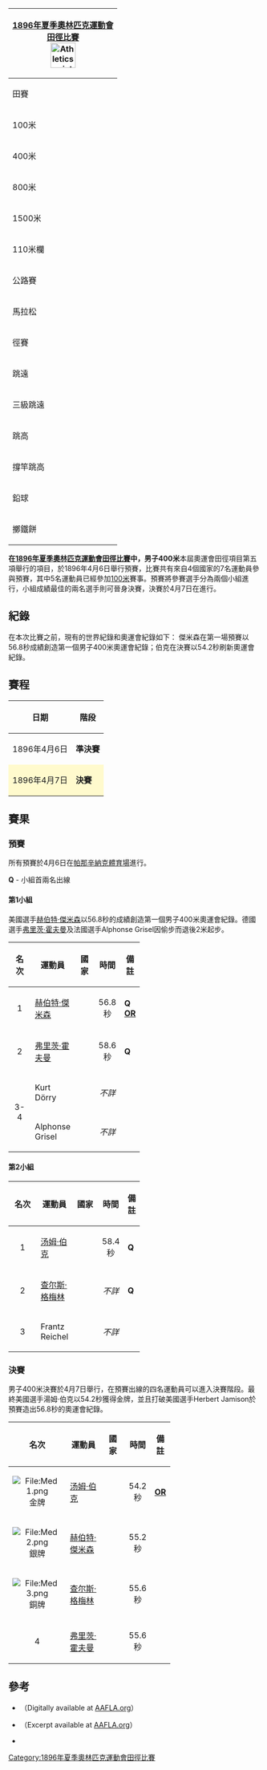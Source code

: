{{Infobox Olympic event
|event = 男子400米
|games = 1896年夏季
|image = File:Thomas Burke 1918.jpg
|caption = 
|venue = [[帕那辛納克體育場|帕那辛納克體育場]]
|dates = 4月6日 (準決賽) <br>4月7日 (決賽)
|competitors = 7
|nations = 4
| win_value   = 54.2 
|longnames = yes
|gold = [[汤姆·伯克|汤姆·伯克]]
|goldNOC = USA
|silver = [[赫伯特·傑米森|赫伯特·傑米森]]
|silverNOC = USA
|bronze = [[查尔斯·格梅林|查尔斯·格梅林]]
|bronzeNOC = GBR
|prev=
|next=[[1900年夏季奧林匹克運動會田徑比賽－男子400米|1900]]
}}

{| class="infobox" style="padding:0.3em; margin-left:15px; border:1px solid #B8C7D9; font-size:90%; line-height:1.5em"
|- style="background:#cedff2; text-align:center;"
!colspan=3|[[1896年夏季奧林匹克運動會|1896年夏季奧林匹克運動會]]<br />[[1896年夏季奧林匹克運動會田徑比賽|田徑比賽]]<br />[[File:Athletics_pictogram.svg|50px]]
|- style="background:#deeaf6; text-align:center;"
!colspan=3|田賽
|-
|100米
| 
|[[1896年夏季奥林匹克运动会田径比赛－男子100米|男子]]
|-
|400米
| 
|男子
|-
|800米
| 
|[[1896年夏季奥林匹克运动会田径比赛－男子800米|男子]]
|-
|1500米
| 
|[[1896年夏季奥林匹克运动会田径比赛－男子1500米|男子]]
|-
|110米欄
| 
|[[1896年夏季奥林匹克运动会田径比赛－男子110米欄|男子]]
|- style="background:#deeaf6; text-align:center;"
!colspan=3|公路賽
|-
|馬拉松
| 
|[[1896年夏季奥林匹克运动会田径比赛－男子馬拉松|男子]]
|- style="background:#deeaf6; text-align:center;"
!colspan=3|徑賽
|-
|跳遠
| 
|[[1896年夏季奥林匹克运动会田径比赛－男子跳遠|男子]]
|-
|三級跳遠
| 
|[[1896年夏季奥林匹克运动会田径比赛－男子三級跳遠|男子]]
|-
|跳高
| 
|[[1896年夏季奥林匹克运动会田径比赛－男子跳高|男子]]
|-
|撐竿跳高
|
|[[1896年夏季奥林匹克运动会田径比赛－男子撐竿跳高|男子]]
|-
|鉛球
|
|[[1896年夏季奥林匹克运动会田径比赛－男子推鉛球|男子]]
|-
|擲鐵餅
|
|[[1896年夏季奥林匹克运动会田径比赛－男子擲鐵餅|男子]]
|}

'''在[[1896年夏季奧林匹克運動會田徑比賽|1896年夏季奧林匹克運動會田徑比賽]]中，男子400米'''本屆奧運會田徑項目第五項舉行的項目，於1896年4月6日舉行預賽，比賽共有來自4個國家的7名運動員參與預賽，其中5名運動員已經參加[[1896年夏季奥林匹克运动会田径比赛－男子100米|100米]]賽事。預賽將參賽選手分為兩個小組進行，小組成績最佳的兩名選手則可晉身決賽，決賽於4月7日在進行。

==紀錄==
在本次比賽之前，現有的世界紀錄和奧運會紀錄如下：
{{World Olympic Record
| world_athlete   = {{flagathlete|Edgar Bredin|GBR}}
| world_mark      = 48.5秒
| world_place     = {{UK}}，[[倫敦|倫敦]]
| world_date      = 1895年6月22日
| world_ref       = 
| olympic_athlete = ''新項目''
| olympic_mark    = n/a
| olympic_place   = n/a
| olympic_date    = n/a
| olympic_ref     = 
}}
傑米森在第一場預賽以56.8秒成績創造第一個男子400米奧運會紀錄；伯克在決賽以54.2秒刷新奧運會紀錄。

==賽程==

{| class="wikitable"
!日期
!階段
|-
| 1896年4月6日 ||  '''準決賽'''
|-
|style=background:lemonchiffon| 1896年4月7日 ||style=background:lemonchiffon| '''決賽'''
|}

== 賽果 ==
=== 預賽 ===
所有預賽於4月6日在[[帕那辛納克體育場|帕那辛納克體育場]]進行。

'''Q''' - 小組首兩名出線 
==== 第1小組 ====
美國選手[[赫伯特·傑米森|赫伯特·傑米森]]以56.8秒的成績創造第一個男子400米奧運會紀錄。德國選手[[弗里茨·霍夫曼|弗里茨·霍夫曼]]及法國選手Alphonse Grisel因偷步而退後2米起步。
{| class="wikitable" width=45% style="text-align:center"
|-
! width="5%"|名次 
! width="25%"|運動員
! width="20%"|國家
! width="10%"|時間
! width="10%"|備註

|- bgcolor=lightblue
|align=center| 1 
|align=left|[[赫伯特·傑米森|赫伯特·傑米森]]
|align=left| {{flagIOC|USA|1896年夏季}}
|align=center| 56.8秒
| '''Q''' '''[[奥林匹克运动会田径纪录列表|OR]]'''

|- bgcolor=lightblue
|align=center| 2 
|align=left|[[弗里茨·霍夫曼|弗里茨·霍夫曼]]
|align=left| {{flagIOC|GER|1896年夏季}}
|align=center| 58.6秒
| '''Q'''
|-
|rowspan=2 align=center| 3-4
|align=left|Kurt Dörry 
|align=left| {{flagIOC|GER|1896年夏季}}
|align=center| ''不詳''

|-
|align=left| Alphonse Grisel
|align=left|{{flagIOC|FRA|1896年夏季}}
|align=center| ''不詳''
|}

==== 第2小組 ====
{| class="wikitable" width=45% style="text-align:center"
|-
! width="5%"|名次 
! width="25%"|運動員
! width="20%"|國家
! width="10%"|時間
! width="10%"|備註

|- bgcolor=lightblue
|align=center| 1 
|align=left|[[汤姆·伯克|汤姆·伯克]]
|align=left| {{flagIOC|USA|1896年夏季}}
|align=center| 58.4秒
| '''Q'''
|- bgcolor=lightblue
|align=center| 2 
|align=left| [[查尔斯·格梅林|查尔斯·格梅林]]
|align=left| {{flagIOC|GBR|1896年夏季}}
|align=center| ''不詳''
| '''Q'''

|-
|align=center| 3 
|align=left| Frantz Reichel
|align=left| {{flagIOC|FRA|1896年夏季}}
|align=center| ''不詳''
|}

=== 決賽 ===
男子400米決賽於4月7日舉行，在預賽出線的四名運動員可以進入決賽階段。最終美國選手湯姆·伯克以54.2秒獲得金牌，並且打破美國選手Herbert Jamison於預賽造出56.8秒的奧運會紀錄。

{| class="wikitable" width=45% style="text-align:center"
|-
! width="8%"|名次 
! width="22%"|運動員
! width="15%"|國家
! width="15%"|時間
! width="10%"|備註
|- bgcolor=gold
|align=center|[[File:Med_1.png|File:Med 1.png]] 金牌 
|align=left|[[汤姆·伯克|汤姆·伯克]]
|align=left|  {{flagIOC|USA|1896年夏季}}
|align=center| 54.2秒
| '''[[奥林匹克运动会田径纪录列表|OR]]'''

|- bgcolor=silver
|align=center| [[File:Med_2.png|File:Med 2.png]] 銀牌
|align=left| [[赫伯特·傑米森|赫伯特·傑米森]]
|align=left|  {{flagIOC|USA|1896年夏季}}
|align=center| 55.2秒
|
|- bgcolor=cc9966
|align=center|[[File:Med_3.png|File:Med 3.png]] 銅牌
|align=left| [[查尔斯·格梅林|查尔斯·格梅林]]
|align=left|  {{flagIOC|GBR|1896年夏季}}
|align=center| 55.6秒
|
|-
|align=center| 4 
|align=left| [[弗里茨·霍夫曼|弗里茨·霍夫曼]]
|align=left|  {{flagIOC|GER|1896年夏季}}
|align=center| 55.6秒
|
|}

== 參考 ==
* {{cite book | author=Lampros, S.P.; Polites, N.G.; De Coubertin, Pierre; Philemon, P.J.; & Anninos, C. | title=The Olympic Games: BC 776 – AD 1896 | location=Athens | publisher=Charles Beck | year=1897 |id=}}（Digitally available at [http://www.aafla.org/6oic/OfficialReports/1896/1896.pdf AAFLA.org]{{Wayback|url=http://www.aafla.org/6oic/OfficialReports/1896/1896.pdf |date=20130116065417 }}）
* {{cite book | author=Mallon, Bill; & Widlund, Ture | title=The 1896 Olympic Games. Results for All Competitors in All Events, with Commentary | location=Jefferson | publisher=McFarland | year=1998 | id=ISBN 0-7864-0379-9}}（Excerpt available at [https://web.archive.org/web/20120912011724/http://www.aafla.org/6oic/OfficialReports/Mallon/1896.pdf AAFLA.org]）
* {{cite book | author=Smith, Michael Llewellyn | title= Olympics in Athens 1896. The Invention of the Modern Olympic Games | url=https://archive.org/details/olympicsinathens0000smit | location=London | publisher=Profile Books | year = 2004 | id=ISBN 1-86197-342-X}}

[[Category:1896年夏季奧林匹克運動會田徑比賽|Category:1896年夏季奧林匹克運動會田徑比賽]]